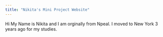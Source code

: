 ```yaml
---
title: "Nikita's Mini Project Website"
---
```

Hi My Name is Nikita and I am orginally from Npeal. I moved to New York 3 years ago for my studies.

